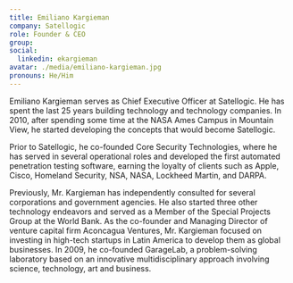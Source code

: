 ```yaml
---
title: Emiliano Kargieman
company: Satellogic
role: Founder & CEO
group:
social:
  linkedin: ekargieman
avatar: ./media/emiliano-kargieman.jpg
pronouns: He/Him
---
```

Emiliano Kargieman serves as Chief Executive Officer at Satellogic. He has spent the last 25
years building technology and technology companies.
In 2010, after spending some time at the NASA Ames Campus in Mountain View, he started
developing the concepts that would become Satellogic.

Prior to Satellogic, he co-founded Core Security Technologies, where he
has served in several operational roles and developed the first automated penetration testing
software, earning the loyalty of clients such as Apple, Cisco, Homeland Security, NSA, NASA,
Lockheed Martin, and DARPA.

Previously, Mr. Kargieman has independently consulted for several corporations and
government agencies. He also started three other technology endeavors and served as a
Member of the Special Projects Group at the World Bank.
As the co-founder and Managing Director of venture capital firm Aconcagua Ventures, Mr.
Kargieman focused on investing in high-tech startups in Latin America to develop them as global
businesses. In 2009, he co-founded GarageLab, a problem-solving laboratory based on an
innovative multidisciplinary approach involving science, technology, art and business.